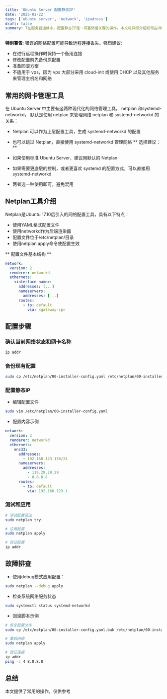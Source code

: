 ```yaml
---
title: 'Ubuntu Server 配置静态IP'
date: '2025-01-22'
tags: ['ubuntu server', 'network', 'ipadress']
draft: false
summary: T在服务器运维中，配置静态IP是一项基础但关键的操作。本文将详细介绍如何在Ubuntu Server中安全地配置静态IP地址...
---
```


**特别警告**: 错误的网络配置可能导致远程连接丢失。强烈建议:

- 在进行远程操作时保持一个备用连接
- 修改配置前先备份原配置
- 准备回滚方案
- 不适用于 vps，因为 vps 大部分采用 cloud-init 或使用 DHCP 以及其他服务来管理主机名和网络

## 常用的网卡管理工具

在 Ubuntu Server 中主要有这两种现代化的网络管理工具， netplan 和systemd-networkd， 默认是使用 netplan 来管理网络
netplan 和 systemd-networkd 的关系：

- Netplan 可以作为上层配置工具，生成 systemd-networkd 的配置
- 也可以跳过 Netplan，直接使用 systemd-networkd 管理网络
  ** 选择建议：**

- 如果使用标准 Ubuntu Server，建议用默认的 Netplan
- 如果需要更底层的控制，或者更喜欢 systemd 的配置方式，可以直接用 systemd-networkd
- 两者选一种使用即可，避免混用

## Netplan工具介绍

Netplan是Ubuntu 17.10后引入的网络配置工具，具有以下特点：

- 使用YAML格式配置文件
- 使用networkd作为后端渲染器
- 配置文件位于/etc/netplan/目录
- 使用netplan apply命令使配置生效

** 配置文件基本结构 **

```yaml
network:
  version: 2
  renderer: networkd
  ethernets:
    <interface-name>:
      addresses: [...]
      nameservers:
        addresses: [...]
      routes:
        - to: default
          via: <gateway-ip>
```

## 配置步骤

### 确认当前网络状态和网卡名称

```bash
ip addr
```

### 备份现有配置

```bash
sudo cp /etc/netplan/00-installer-config.yaml /etc/netplan/00-installer-config.yaml.bak
```

### 配置静态IP

- 编辑配置文件

```bash
sudo vim /etc/netplan/00-installer-config.yaml
```

- 配置内容示例

```yaml
network:
  version: 2
  renderer: networkd
  ethernets:
    ens33:
      addresses:
        - 192.168.123.150/24
      nameservers:
        addresses:
          - 119.29.29.29
          - 8.8.8.8
      routes:
        - to: default
          via: 192.168.123.1
```

### 测试和应用

```bash
# 测试配置语法
sudo netplan try

# 应用配置
sudo netplan apply

# 验证配置
ip addr
```

## 故障排查

- 使用debug模式应用配置：

```bash
sudo netplan --debug apply
```

- 检查系统网络服务状态

```bash
sudo systemctl status systemd-networkd
```

- 回滚脚本示例

```bash
# 恢复配置文件
sudo cp /etc/netplan/00-installer-config.yaml.bak /etc/netplan/00-installer-config.yaml

# 重启网络
sudo netplan apply

# 验证连接
ip addr
ping -c 4 8.8.8.8
```

## 总结

本文提供了常用的操作，仅供参考
